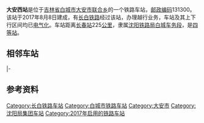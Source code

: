 {{noteTA
|1=zh-cn:始发车次; zh-hk:列車班次;
|2=zh-cn:车次; zh-hk:班次;
}}
{{Infobox China railway station
|车站名称 = 大安西站
|图片 = 
|图片介绍 = 
|其他名称 = 曹家窝堡站
|车站拼音 = Da'anxi
|英文名称 = Da'anxi Railway Station
|车站代码 = 56039<ref>{{cite web|url=http://hyfw.12306.cn/hyinfo/action/FwcszsAction_index?type=1|title=营业站服务信息查询|publisher=[[中国铁路客户服务中心|中国铁路客户服务中心]]|accessdate=2018-05-13|archive-date=2016-11-06|archive-url=https://web.archive.org/web/20161106075157/http://hyfw.12306.cn/hyinfo/action/FwcszsAction_index?type=1|dead-url=no}}</ref>
|电报码 = 
|拼音码 = 
|车站类型 = 越行站
|始建时间 = 
|开通运营 = 2017年8月8日
|车站地址 = [[吉林省|吉林省]][[白城市|白城市]][[大安市|大安市]][[联合乡_(大安市)|联合乡]]小曹家窝棚
|坐标 = {{coord|45.529280|124.148528|display=inline,title}}
|归属 = [[沈阳铁路局|沈阳铁路局]][[白城车务段|白城车务段]]
|线路 = [[长白铁路|长白铁路]]、大安西联络线
|车站等级 = [[四等站_(中铁)|四等站]]
}}
'''大安西站'''是位于[[吉林省|吉林省]][[白城市|白城市]][[大安市|大安市]][[联合乡_(大安市)|联合乡]]的一个铁路车站，[[邮政编码|邮政编码]]131300。该站于2017年8月8日建成，有[[长白铁路|长白铁路]]经过该站，办理越行业务，车站及其上下行区间均已[[电气化|电气化]]。车站距离[[长春站|长春站]]225[[公里|公里]]，隶属[[沈阳铁路局|沈阳铁路局]][[白城车务段|白城车务段]]，是[[四等站_(中铁)|四等站]]。

== 相邻车站 ==
{{start rail box|[[File:China_Railways.svg|16px]] [[中国铁路|中国铁路]]}}
{{s-inop|[[大安站_(吉林)|大安站]]|{{站|长春}}方向}}
{{s-line|[[长白铁路|长白铁路]]<br />← 12km 大安西站 16km →}}
{{s-inop|[[两家站|两家站]]|{{站|白城}}方向}}
|-
{{s-inop|[[大安北站|大安北站]]|起点站}}
{{s-line|大安西联络线<br />← 9km 大安西站 {{0}}{{0}}{{0}} {{0}}{{0}}}}
{{terminus}}
{{end box}}

==参考资料==
{{reflist}}

{{长白铁路}}
{{铁路车站小作品}}
{{吉林小作品}}
[[Category:长白铁路车站|Category:长白铁路车站]]
[[Category:白城市铁路车站|Category:白城市铁路车站]]
[[Category:大安市|Category:大安市]]
[[Category:沈阳局集团车站|Category:沈阳局集团车站]]
[[Category:2017年启用的铁路车站|Category:2017年启用的铁路车站]]